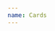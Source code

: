```yaml
---
name: Cards
---
```


<Playground title="Small Card with two images">
  <SmallCard
    images={[
      "https://www.fillmurray.com/400/400",
      "https://www.fillmurray.com/400/200",
    ]}
    title="Check this out"
    subtitle="It's good"
  />
</Playground>

<Playground title="Small Card with three images">
  <SmallCard
    images={[
      "https://www.fillmurray.com/400/400",
      "https://www.fillmurray.com/200/200",
      "https://www.fillmurray.com/200/200",
    ]}
    title="Check this out"
    subtitle="It's good"
  />
</Playground>

<Playground title="Small Card with three images and tag">
  <SmallCard
    images={[
      "https://www.fillmurray.com/400/400",
      "https://www.fillmurray.com/200/200",
      "https://www.fillmurray.com/200/200",
    ]}
    title="Check this out"
    subtitle="It's good"
    tag={{
      color: "white",
      borderColor: "magenta",
      text: "wowza!",
      textColor: "black",
    }}
  />
</Playground>

<Playground title="Medium Card with tag">
  <MediumCard
    image="https://www.fillmurray.com/400/300"
    title="Check this out"
    subtitle="It's good"
    tag={{
      color: "white",
      borderColor: "magenta",
      text: "wowza!",
      textColor: "black",
    }}
  />
</Playground>

<Playground title="Large Card with tag">
  <LargeCard
    image="https://www.fillmurray.com/400/300"
    title="Check this out"
    subtitle="It's good"
    tag={{
      color: "white",
      borderColor: "magenta",
      text: "wowza!",
      textColor: "black",
    }}
  />
</Playground>
